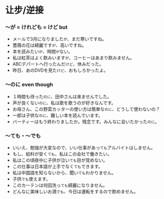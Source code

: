 # 让步/逆接

### 〜が = けれども = けど but

- メールで3月になりました`が`、まだ寒いですね。
- 薔薇の花は綺麗です`が`、高いですね。
- 本を読みたい`が`、時間`が`ない。
- 私は紅茶はよく飲みいます`が`、コーヒーはあまり飲みません。
- ABCデパートへ行ったんだ`けど`、休みだった。
- 昨日、あのDVDを見た`けど`、おもしろかったよ。

### 〜のに even though
- １時間も待った`のに`、田中さんは来ませんでした。
- 声が良くない`のに`、私は歌を歌うのが好きなんです。
- お母さん、この野菜カッターの使い方は簡単な`のに`、どうして使わないの？
- 一郎は子供な`のに`、難しい本を読んでいます。
- バーティーはもう終わりましたか。残念です。みんなに会いたかった`のに`。


### 〜ても・〜でも

- いいえ、勉強が大変なので、いい仕事があっ`ても`アルバイトはしません。
- もし、給料が安く`ても`、私はこの会社で働きたい。
- 私はこの頃夜中に子供が泣い`ても`目が覚めない。
- この仕事は日本語が上手でなく`ても`できます。
- 私は中国語を知らないから、聞い`ても`わかりません。
- 子供`でも`使えます。
- このカーテンは何回洗っ`ても`綺麗になりません。
- どんなに美味しいお酒`でも`、今日は運転をするので飲めません。

